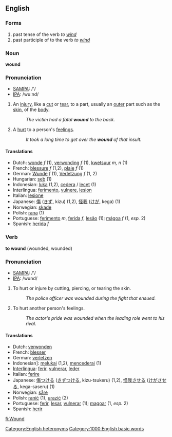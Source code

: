 ==English==
===Forms===
# past tense of the verb ''to [[wind]]''
# past participle of to the verb ''to [[wind]]''

===Noun===
'''wound'''
===Pronunciation===
*[[w:SAMPA|SAMPA]]: /'/
*[[w:IPA|IPA]]: /wuːnd/

#An [[injury]], like a [[cut]] or [[tear]], to a part, usually an [[outer]] part such as the [[skin]], of the [[body]].
#:''The victim had a fatal '''wound''' to the back.'' 
#A [[hurt]] to a person's [[feelings]]. 
#:''It took a long time to get over the '''wound''' of that insult.''

====Translations====
*Dutch: [[wonde]] ''f'' (1), [[verwonding]] ''f'' (1), [[kwetsuur]] ''m, n'' (1)
*French: [[blessure]] ''f'' (1,2), [[plaie]] ''f'' (1)
*German: [[Wunde]] ''f'' (1), [[Verletzung]] ''f'' (1, 2)
*Hungarian: [[seb]] (1)
*Indonesian: [[luka]] (1,2), [[cedera]] / [[lecet]] (1)
*Interlingua: [[ferimento]], [[vulnere]], [[lesion]]
*Italian: [[lesione]]
*Japanese: [[傷]] ([[きず]], kizu) (1,2), [[怪我]] ([[けが]], kega) (1)
*Norwegian: [[skade]]
*Polish: [[rana]] (1)
*Portuguese: [[ferimento]] ''m'', [[ferida]] ''f'', [[lesão]] (1); [[mágoa]] ''f'' (1, ''esp.'' 2)
*Spanish: [[herida]] ''f''

===Verb===
'''to wound''' (wounded, wounded)

===Pronunciation===
*[[w:SAMPA|SAMPA]]: /'/
*[[w:IPA|IPA]]: /wund/

#To hurt or injure by cutting, piercing, or tearing the skin. 
#:''The police officer was wounded during the fight that ensued.'' 
#To hurt another person's feelings. 
#:''The actor's pride was wounded when the leading role went to his rival.'' 

====Translations====
*Dutch: [[verwonden]]
*French: [[blesser]]
*German: [[verletzen]]
*Indonesian]: [[luka|melukai]] (1,2), [[cedera|mencederai]] (1)
*[[Interlingua]]: [[ferir]], [[vulnerar]], [[leder]]
*Italian: [[ferire]]
*Japanese: [[傷]]つける ([[きず]]つける, kizu-tsukeru) (1,2), [[怪我]]させる ([[けが]]させる, kega-saseru) (1)
*Norwegian: [[såre]]
*Polish: [[ranić]] (1), [[urazić]] (2)
*Portuguese: [[ferir]], [[lesar]], [[vulnerar]] (1); [[magoar]] (1, ''esp.'' 2)
*Spanish: [[herir]]


[[Category:English heteronyms]]
[[Category:1000 English basic words]]

[[fi:Wound]]